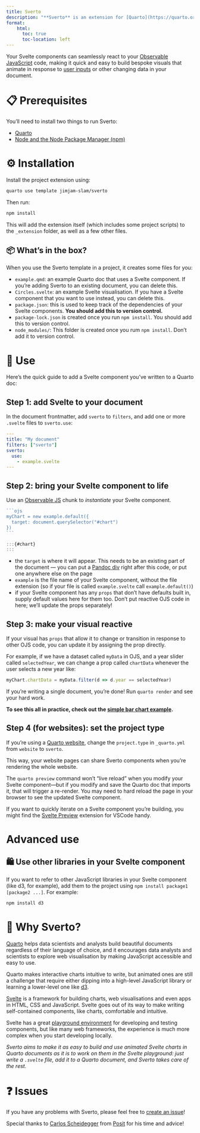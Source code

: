 ```yaml
---
title: Sverto
description: "**Sverto** is an extension for [Quarto](https://quarto.org) that lets you seamlessly write and include [Svelte](https://svelte.dev) components, like charts and other visuals, in your Quarto website."
format:
    html:
      toc: true
      toc-location: left
---
```


Your Svelte components can seamlessly react to your [Observable JavaScript](https://quarto.org/docs/interactive/ojs/) code, making it quick and easy to build bespoke visuals that animate in response to [user inputs](https://observablehq.com/@observablehq/inputs?collection=@observablehq/inputs) or other changing data in your document.

# 📋 Prerequisites

You'll need to install two things to run Sverto:

- [Quarto](https://quarto.org)
- [Node and the Node Package Manager (npm)](https://nodejs.org)

# ⚙️ Installation

Install the project extension using:

```sh
quarto use template jimjam-slam/sverto
```

Then run:

```sh
npm install
```

This will add the extension itself (which includes some project scripts) to the `_extension` folder, as well as a few other files.

## 📦 What's in the box?

When you use the Sverto template in a project, it creates some files for you:

* `example.qmd`: an example Quarto doc that uses a Svelte component. If you're adding Sverto to an existing document, you can delete this.
* `Circles.svelte`: an example Svelte visualisation. If you have a Svelte component that you want to use instead, you can delete this.
* `package.json`: this is used to keep track of the dependencies of your Svelte components. **You should add this to version control.**
* `package-lock.json` is created once you run `npm install`. You should add this to version control.
* `node_modules/`: This folder is created once you rum `npm install`. Don't add it to version control.

# 🎉 Use

Here's the quick guide to add a Svelte component you've written to a Quarto doc:

## Step 1: add Svelte to your document

In the document frontmatter, add `sverto` to `filters`, and add one or more `.svelte` files to `sverto.use`:

```yaml
---
title: "My document"
filters: ["sverto"]
sverto:
  use:
    - example.svelte
---
```

## Step 2: bring your Svelte component to life

Use an [Observable JS](https://quarto.org/docs/interactive/ojs/) chunk to _instantiate_ your Svelte component.

````js
```ojs
myChart = new example.default({
  target: document.querySelector("#chart")
})
```

:::{#chart}
:::
````

- the `target` is where it will appear. This needs to be an existing part of the document — you can put a [Pandoc div](https://quarto.org/docs/authoring/markdown-basics.html#divs-and-spans) right after this code, or put one anywhere else on the page
- `example` is the file name of your Svelte component, without the file extension (so if your file is called `example.svelte` call `example.default()`)
- if your Svelte component has any `props` that don't have defaults built in, supply default values here for them too. Don't put reactive OJS code in here; we'll update the props separately!

## Step 3: make your visual reactive 

If your visual has `props` that allow it to change or transition in response to other OJS code, you can update it by assigning the prop directly.

For example, if we have a dataset called `myData` in OJS, and a year slider called `selectedYear`, we can change a prop called `chartData` whenever the user selects a new year like:

````js
myChart.chartData = myData.filter(d => d.year == selectedYear)
````

If you're writing a single document, you're done! Run `quarto render` and see your hard work.

**To see this all in practice, check out the [simple bar chart example](examples/barchart).**

## Step 4 (for websites): set the project type

If you're using a [Quarto website](https://quarto.org/docs/projects/quarto-projects.html), change the `project.type` in `_quarto.yml` from `website` to `sverto`.

This way, your website pages can share Sverto components when you're rendering the whole website.

:::{.callout-tip appearance="simple" title="Hot reloads"}
The `quarto preview` command won't "live reload" when you modify your Svelte component—but if you modify and save the Quarto doc that imports it, that will trigger a re-render. You may need to hard reload the page in your browser to see the updated Svelte component.

If you want to quickly iterate on a Svelte component you're building, you might find the [Svelte Preview](https://marketplace.visualstudio.com/items?itemName=RafaelMartinez.svelte-preview) extension for VSCode handy.
:::

# Advanced use

## 🛍 Use other libraries in your Svelte component

If you want to refer to other JavaScript libraries in your Svelte component (like d3, for example), add them to the project using `npm install package1 [package2 ...]`. For example:

```sh
npm install d3
```
# 💭 Why Sverto?

[Quarto](https://quarto.org) helps data scientists and analysts build beautiful documents regardless of their language of choice, and it encourages data analysts and scientists to explore web visualisation by making JavaScript accessible and easy to use.

Quarto makes interactive charts intuitive to write, but animated ones are still a challenge that require either dipping into a high-level JavaScript library or learning a lower-level one like [d3](https://d3js.org).

[Svelte](https://svelte.dev) is a framework for building charts, web visualisations and even apps in HTML, CSS and JavaScript. Svelte goes out of its way to make writing self-contained components, like charts, comfortable and intuitive.

Svelte has a great [playground environment](https://svelte.dev/repl/hello-world?version=3.55.1) for developing and testing components, but like many web frameworks, the experience is much more complex when you start developing locally.

_Sverto aims to make it as easy to build and use animated Svelte charts in Quarto documents as it is to work on them in the Svelte playground: just write a `.svelte` file, add it to a Quarto document, and Sverto takes care of the rest._

# ❓ Issues

If you have any problems with Sverto, please feel free to [create an issue](https://github.com/jimjam-slam/sverto)!

Special thanks to [Carlos Scheidegger](https://github.com/cscheid) from [Posit](https://posit.co) for his time and advice!
